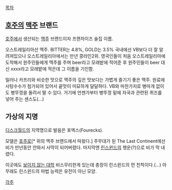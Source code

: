 [[목차]]

== [[호주]]의 [[맥주]] 브랜드 ==
[[호주]]에서 생산되는 [[맥주]] 브랜드이자 프랜차이즈 술집 이름.

오스트레일리아산 맥주. BITTER는 4.8%, GOLD는 3.5% 국내에선 VB보다 더 잘 알려져있으나 오스트레일리아에서는 만년 콩라인2위. 영국인들이 처음 오스트레일리아에 도착해서 원주민들에게 맥주를 주며 beer라고 모래밭에 적어준 후 원주민들이 beer 대신 xxxx라고 모래밭에 적은데 그 이름을 기인함. 

밀러나 카프리와 비슷한 맛으로 맥주의 깊은 맛보다는 가볍게 즐기기 좋은 맥주. 원료에 사탕수수가 첨가되어 있어서 끝맛이 미묘하게 달달하다. VB와 마찬가지로 병따개 없이도 병뚜껑을 돌려서 딸 수 있다. 거기에 언젠가부터 병뚜껑 밑에 자국과 관련된 퀴즈를 넣어 주는 센스도(...)

== 가상의 지명 ==
[[디스크월드]]의 지역명으로 발음은 포엑스(Fourecks).

모델은 [[호주]]로[* 위의 맥주 브랜드에서 따왔다.] 주무대가 된 The Last Continent에선 비가 만년동안 안와서 사막이 되어버렸다. 마지막엔 [[린스윈드]]의 행운(?)으로 비가 막 내렸다.

이곳에도 [[보이지 않는 대학]] 비스무리한게 있는데 총장이 린스윈드의 먼 친척이다.(...) 아무래도 린스윈드의 마법 능력은 유전이 아닌 모양.

[[각주]]
